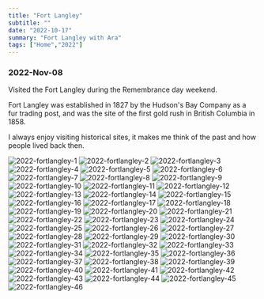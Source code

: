 ```yaml
---
title: "Fort Langley"
subtitle: ""
date: "2022-10-17"
summary: "Fort Langley with Ara"
tags: ["Home","2022"]
---
```



### 2022-Nov-08

Visited the Fort Langley during the Remembrance day weekend. 

Fort Langley was established in 1827 by the Hudson's Bay Company as a fur trading post, and was the site of the first gold rush in British Columbia in 1858. 

I always enjoy visiting historical sites, it makes me think of the past and how people lived back then.

<div className="mx-auto max-w-lg">
  <Image className="rounded-[2px]" width={1080} height={1440} quality={75} src="https://storage.googleapis.com/jaeungkim/blog/personal/2022-nov-fortlangley/2022-fortlangley-1.jpg" alt="2022-fortlangley-1" />
  <Image className="rounded-[2px]" width={1080} height={1440} quality={75} src="https://storage.googleapis.com/jaeungkim/blog/personal/2022-nov-fortlangley/2022-fortlangley-2.jpg" alt="2022-fortlangley-2" />
  <Image className="rounded-[2px]" width={1080} height={1440} quality={75} src="https://storage.googleapis.com/jaeungkim/blog/personal/2022-nov-fortlangley/2022-fortlangley-3.jpg" alt="2022-fortlangley-3" />
  <Image className="rounded-[2px]" width={1080} height={1440} quality={75} src="https://storage.googleapis.com/jaeungkim/blog/personal/2022-nov-fortlangley/2022-fortlangley-4.jpg" alt="2022-fortlangley-4" />
  <Image className="rounded-[2px]" width={1080} height={1440} quality={75} src="https://storage.googleapis.com/jaeungkim/blog/personal/2022-nov-fortlangley/2022-fortlangley-5.jpg" alt="2022-fortlangley-5" />
  <Image className="rounded-[2px]" width={1080} height={1440} quality={75} src="https://storage.googleapis.com/jaeungkim/blog/personal/2022-nov-fortlangley/2022-fortlangley-6.jpg" alt="2022-fortlangley-6" />
  <Image className="rounded-[2px]" width={1080} height={1440} quality={75} src="https://storage.googleapis.com/jaeungkim/blog/personal/2022-nov-fortlangley/2022-fortlangley-7.jpg" alt="2022-fortlangley-7" />
  <Image className="rounded-[2px]" width={1080} height={1440} quality={75} src="https://storage.googleapis.com/jaeungkim/blog/personal/2022-nov-fortlangley/2022-fortlangley-8.jpg" alt="2022-fortlangley-8" />
  <Image className="rounded-[2px]" width={1080} height={1440} quality={75} src="https://storage.googleapis.com/jaeungkim/blog/personal/2022-nov-fortlangley/2022-fortlangley-9.jpg" alt="2022-fortlangley-9" />
  <Image className="rounded-[2px]" width={1080} height={1440} quality={75} src="https://storage.googleapis.com/jaeungkim/blog/personal/2022-nov-fortlangley/2022-fortlangley-10.jpg" alt="2022-fortlangley-10" />
  <Image className="rounded-[2px]" width={1080} height={1440} quality={75} src="https://storage.googleapis.com/jaeungkim/blog/personal/2022-nov-fortlangley/2022-fortlangley-11.jpg" alt="2022-fortlangley-11" />
  <Image className="rounded-[2px]" width={1080} height={1440} quality={75} src="https://storage.googleapis.com/jaeungkim/blog/personal/2022-nov-fortlangley/2022-fortlangley-12.jpg" alt="2022-fortlangley-12" />
  <Image className="rounded-[2px]" width={1080} height={1440} quality={75} src="https://storage.googleapis.com/jaeungkim/blog/personal/2022-nov-fortlangley/2022-fortlangley-13.jpg" alt="2022-fortlangley-13" />
  <Image className="rounded-[2px]" width={1080} height={1440} quality={75} src="https://storage.googleapis.com/jaeungkim/blog/personal/2022-nov-fortlangley/2022-fortlangley-14.jpg" alt="2022-fortlangley-14" />
  <Image className="rounded-[2px]" width={1080} height={1440} quality={75} src="https://storage.googleapis.com/jaeungkim/blog/personal/2022-nov-fortlangley/2022-fortlangley-15.jpg" alt="2022-fortlangley-15" />
  <Image className="rounded-[2px]" width={1080} height={1440} quality={75} src="https://storage.googleapis.com/jaeungkim/blog/personal/2022-nov-fortlangley/2022-fortlangley-16.jpg" alt="2022-fortlangley-16" />
  <Image className="rounded-[2px]" width={1080} height={1440} quality={75} src="https://storage.googleapis.com/jaeungkim/blog/personal/2022-nov-fortlangley/2022-fortlangley-17.jpg" alt="2022-fortlangley-17" />
  <Image className="rounded-[2px]" width={1080} height={1440} quality={75} src="https://storage.googleapis.com/jaeungkim/blog/personal/2022-nov-fortlangley/2022-fortlangley-18.jpg" alt="2022-fortlangley-18" />
  <Image className="rounded-[2px]" width={1080} height={1440} quality={75} src="https://storage.googleapis.com/jaeungkim/blog/personal/2022-nov-fortlangley/2022-fortlangley-19.jpg" alt="2022-fortlangley-19" />
  <Image className="rounded-[2px]" width={1080} height={1440} quality={75} src="https://storage.googleapis.com/jaeungkim/blog/personal/2022-nov-fortlangley/2022-fortlangley-20.jpg" alt="2022-fortlangley-20" />
  <Image className="rounded-[2px]" width={1080} height={1440} quality={75} src="https://storage.googleapis.com/jaeungkim/blog/personal/2022-nov-fortlangley/2022-fortlangley-21.jpg" alt="2022-fortlangley-21" />
  <Image className="rounded-[2px]" width={1080} height={1440} quality={75} src="https://storage.googleapis.com/jaeungkim/blog/personal/2022-nov-fortlangley/2022-fortlangley-22.jpg" alt="2022-fortlangley-22" />
  <Image className="rounded-[2px]" width={1080} height={1440} quality={75} src="https://storage.googleapis.com/jaeungkim/blog/personal/2022-nov-fortlangley/2022-fortlangley-23.jpg" alt="2022-fortlangley-23" />
  <Image className="rounded-[2px]" width={1080} height={1440} quality={75} src="https://storage.googleapis.com/jaeungkim/blog/personal/2022-nov-fortlangley/2022-fortlangley-24.jpg" alt="2022-fortlangley-24" />
  <Image className="rounded-[2px]" width={1080} height={1440} quality={75} src="https://storage.googleapis.com/jaeungkim/blog/personal/2022-nov-fortlangley/2022-fortlangley-25.jpg" alt="2022-fortlangley-25" />
  <Image className="rounded-[2px]" width={1080} height={1440} quality={75} src="https://storage.googleapis.com/jaeungkim/blog/personal/2022-nov-fortlangley/2022-fortlangley-26.jpg" alt="2022-fortlangley-26" />
  <Image className="rounded-[2px]" width={1080} height={1440} quality={75} src="https://storage.googleapis.com/jaeungkim/blog/personal/2022-nov-fortlangley/2022-fortlangley-27.jpg" alt="2022-fortlangley-27" />
  <Image className="rounded-[2px]" width={1080} height={1440} quality={75} src="https://storage.googleapis.com/jaeungkim/blog/personal/2022-nov-fortlangley/2022-fortlangley-28.jpg" alt="2022-fortlangley-28" />
  <Image className="rounded-[2px]" width={1080} height={1440} quality={75} src="https://storage.googleapis.com/jaeungkim/blog/personal/2022-nov-fortlangley/2022-fortlangley-29.jpg" alt="2022-fortlangley-29" />
  <Image className="rounded-[2px]" width={1080} height={1440} quality={75} src="https://storage.googleapis.com/jaeungkim/blog/personal/2022-nov-fortlangley/2022-fortlangley-30.jpg" alt="2022-fortlangley-30" />
  <Image className="rounded-[2px]" width={1080} height={1440} quality={75} src="https://storage.googleapis.com/jaeungkim/blog/personal/2022-nov-fortlangley/2022-fortlangley-31.jpg" alt="2022-fortlangley-31" />
  <Image className="rounded-[2px]" width={1080} height={1440} quality={75} src="https://storage.googleapis.com/jaeungkim/blog/personal/2022-nov-fortlangley/2022-fortlangley-32.jpg" alt="2022-fortlangley-32" />
  <Image className="rounded-[2px]" width={1080} height={1440} quality={75} src="https://storage.googleapis.com/jaeungkim/blog/personal/2022-nov-fortlangley/2022-fortlangley-33.jpg" alt="2022-fortlangley-33" />
  <Image className="rounded-[2px]" width={1080} height={1440} quality={75} src="https://storage.googleapis.com/jaeungkim/blog/personal/2022-nov-fortlangley/2022-fortlangley-34.jpg" alt="2022-fortlangley-34" />
  <Image className="rounded-[2px]" width={1080} height={1440} quality={75} src="https://storage.googleapis.com/jaeungkim/blog/personal/2022-nov-fortlangley/2022-fortlangley-35.jpg" alt="2022-fortlangley-35" />
  <Image className="rounded-[2px]" width={1080} height={1440} quality={75} src="https://storage.googleapis.com/jaeungkim/blog/personal/2022-nov-fortlangley/2022-fortlangley-36.jpg" alt="2022-fortlangley-36" />
  <Image className="rounded-[2px]" width={1080} height={1440} quality={75} src="https://storage.googleapis.com/jaeungkim/blog/personal/2022-nov-fortlangley/2022-fortlangley-37.jpg" alt="2022-fortlangley-37" />
  <Image className="rounded-[2px]" width={1080} height={1440} quality={75} src="https://storage.googleapis.com/jaeungkim/blog/personal/2022-nov-fortlangley/2022-fortlangley-38.jpg" alt="2022-fortlangley-38" />
  <Image className="rounded-[2px]" width={1080} height={1440} quality={75} src="https://storage.googleapis.com/jaeungkim/blog/personal/2022-nov-fortlangley/2022-fortlangley-39.jpg" alt="2022-fortlangley-39" />
  <Image className="rounded-[2px]" width={1080} height={1440} quality={75} src="https://storage.googleapis.com/jaeungkim/blog/personal/2022-nov-fortlangley/2022-fortlangley-40.jpg" alt="2022-fortlangley-40" />
  <Image className="rounded-[2px]" width={1080} height={1440} quality={75} src="https://storage.googleapis.com/jaeungkim/blog/personal/2022-nov-fortlangley/2022-fortlangley-41.jpg" alt="2022-fortlangley-41" />
  <Image className="rounded-[2px]" width={1080} height={1440} quality={75} src="https://storage.googleapis.com/jaeungkim/blog/personal/2022-nov-fortlangley/2022-fortlangley-42.jpg" alt="2022-fortlangley-42" />
  <Image className="rounded-[2px]" width={1080} height={1440} quality={75} src="https://storage.googleapis.com/jaeungkim/blog/personal/2022-nov-fortlangley/2022-fortlangley-43.jpg" alt="2022-fortlangley-43" />
  <Image className="rounded-[2px]" width={1080} height={1440} quality={75} src="https://storage.googleapis.com/jaeungkim/blog/personal/2022-nov-fortlangley/2022-fortlangley-44.jpg" alt="2022-fortlangley-44" />
  <Image className="rounded-[2px]" width={1080} height={1440} quality={75} src="https://storage.googleapis.com/jaeungkim/blog/personal/2022-nov-fortlangley/2022-fortlangley-45.jpg" alt="2022-fortlangley-45" />
  <Image className="rounded-[2px]" width={1080} height={1440} quality={75} src="https://storage.googleapis.com/jaeungkim/blog/personal/2022-nov-fortlangley/2022-fortlangley-46.jpg" alt="2022-fortlangley-46" />
</div>